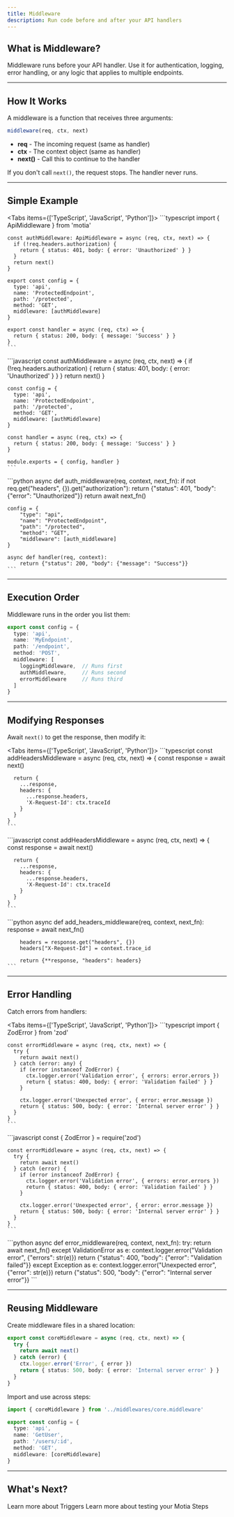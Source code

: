 ```yaml
---
title: Middleware
description: Run code before and after your API handlers
---
```


## What is Middleware?

Middleware runs before your API handler. Use it for authentication, logging, error handling, or any logic that applies to multiple endpoints.

---

## How It Works

A middleware is a function that receives three arguments:

```typescript
middleware(req, ctx, next)
```

- **req** - The incoming request (same as handler)
- **ctx** - The context object (same as handler)  
- **next()** - Call this to continue to the handler

If you don't call `next()`, the request stops. The handler never runs.

---

## Simple Example

<Tabs items={['TypeScript', 'JavaScript', 'Python']}>
  <Tab value="TypeScript">
    ```typescript
    import { ApiMiddleware } from 'motia'

    const authMiddleware: ApiMiddleware = async (req, ctx, next) => {
      if (!req.headers.authorization) {
        return { status: 401, body: { error: 'Unauthorized' } }
      }
      return next()
    }

    export const config = {
      type: 'api',
      name: 'ProtectedEndpoint',
      path: '/protected',
      method: 'GET',
      middleware: [authMiddleware]
    }

    export const handler = async (req, ctx) => {
      return { status: 200, body: { message: 'Success' } }
    }
    ```
  </Tab>
  <Tab value="JavaScript">
    ```javascript
    const authMiddleware = async (req, ctx, next) => {
      if (!req.headers.authorization) {
        return { status: 401, body: { error: 'Unauthorized' } }
      }
      return next()
    }

    const config = {
      type: 'api',
      name: 'ProtectedEndpoint',
      path: '/protected',
      method: 'GET',
      middleware: [authMiddleware]
    }

    const handler = async (req, ctx) => {
      return { status: 200, body: { message: 'Success' } }
    }

    module.exports = { config, handler }
    ```
  </Tab>
  <Tab value="Python">
    ```python
    async def auth_middleware(req, context, next_fn):
        if not req.get("headers", {}).get("authorization"):
            return {"status": 401, "body": {"error": "Unauthorized"}}
        return await next_fn()

    config = {
        "type": "api",
        "name": "ProtectedEndpoint",
        "path": "/protected",
        "method": "GET",
        "middleware": [auth_middleware]
    }

    async def handler(req, context):
        return {"status": 200, "body": {"message": "Success"}}
    ```
  </Tab>
</Tabs>

---

## Execution Order

Middleware runs in the order you list them:

```typescript
export const config = {
  type: 'api',
  name: 'MyEndpoint',
  path: '/endpoint',
  method: 'POST',
  middleware: [
    loggingMiddleware,  // Runs first
    authMiddleware,     // Runs second  
    errorMiddleware     // Runs third
  ]
}
```

---

## Modifying Responses

Await `next()` to get the response, then modify it:

<Tabs items={['TypeScript', 'JavaScript', 'Python']}>
  <Tab value="TypeScript">
    ```typescript
    const addHeadersMiddleware = async (req, ctx, next) => {
      const response = await next()
      
      return {
        ...response,
        headers: {
          ...response.headers,
          'X-Request-Id': ctx.traceId
        }
      }
    }
    ```
  </Tab>
  <Tab value="JavaScript">
    ```javascript
    const addHeadersMiddleware = async (req, ctx, next) => {
      const response = await next()
      
      return {
        ...response,
        headers: {
          ...response.headers,
          'X-Request-Id': ctx.traceId
        }
      }
    }
    ```
  </Tab>
  <Tab value="Python">
    ```python
    async def add_headers_middleware(req, context, next_fn):
        response = await next_fn()
        
        headers = response.get("headers", {})
        headers["X-Request-Id"] = context.trace_id
        
        return {**response, "headers": headers}
    ```
  </Tab>
</Tabs>

---

## Error Handling

Catch errors from handlers:

<Tabs items={['TypeScript', 'JavaScript', 'Python']}>
  <Tab value="TypeScript">
    ```typescript
    import { ZodError } from 'zod'

    const errorMiddleware = async (req, ctx, next) => {
      try {
        return await next()
      } catch (error: any) {
        if (error instanceof ZodError) {
          ctx.logger.error('Validation error', { errors: error.errors })
          return { status: 400, body: { error: 'Validation failed' } }
        }

        ctx.logger.error('Unexpected error', { error: error.message })
        return { status: 500, body: { error: 'Internal server error' } }
      }
    }
    ```
  </Tab>
  <Tab value="JavaScript">
    ```javascript
    const { ZodError } = require('zod')

    const errorMiddleware = async (req, ctx, next) => {
      try {
        return await next()
      } catch (error) {
        if (error instanceof ZodError) {
          ctx.logger.error('Validation error', { errors: error.errors })
          return { status: 400, body: { error: 'Validation failed' } }
        }

        ctx.logger.error('Unexpected error', { error: error.message })
        return { status: 500, body: { error: 'Internal server error' } }
      }
    }
    ```
  </Tab>
  <Tab value="Python">
    ```python
    async def error_middleware(req, context, next_fn):
        try:
            return await next_fn()
        except ValidationError as e:
            context.logger.error("Validation error", {"errors": str(e)})
            return {"status": 400, "body": {"error": "Validation failed"}}
        except Exception as e:
            context.logger.error("Unexpected error", {"error": str(e)})
            return {"status": 500, "body": {"error": "Internal server error"}}
    ```
  </Tab>
</Tabs>

---

## Reusing Middleware

Create middleware files in a shared location:

```typescript title="middlewares/core.middleware.ts"
export const coreMiddleware = async (req, ctx, next) => {
  try {
    return await next()
  } catch (error) {
    ctx.logger.error('Error', { error })
    return { status: 500, body: { error: 'Internal server error' } }
  }
}
```

Import and use across steps:

```typescript title="steps/user.step.ts"
import { coreMiddleware } from '../middlewares/core.middleware'

export const config = {
  type: 'api',
  name: 'GetUser',
  path: '/users/:id',
  method: 'GET',
  middleware: [coreMiddleware]
}
```

---

## What's Next?

<Cards>
  <Card href="/docs/concepts/steps/triggers" title="Triggers">
    Learn more about Triggers
  </Card>
  
  <Card href="/docs/development-guide/testing" title="Testing">
    Learn more about testing your Motia Steps
  </Card>
</Cards>
